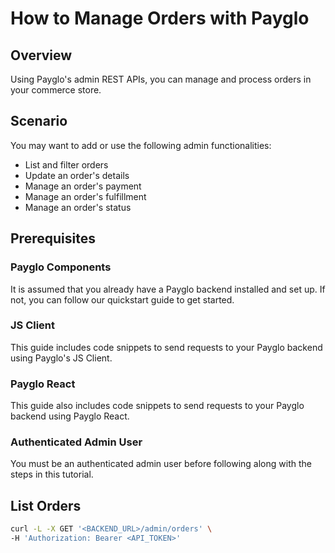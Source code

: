 # How to Manage Orders with Payglo

## Overview

Using Payglo's admin REST APIs, you can manage and process orders in your commerce store.

## Scenario

You may want to add or use the following admin functionalities:

- List and filter orders
- Update an order's details
- Manage an order's payment
- Manage an order's fulfillment
- Manage an order's status

## Prerequisites

### Payglo Components

It is assumed that you already have a Payglo backend installed and set up. If not, you can follow our quickstart guide to get started.

### JS Client

This guide includes code snippets to send requests to your Payglo backend using Payglo's JS Client.

### Payglo React

This guide also includes code snippets to send requests to your Payglo backend using Payglo React.

### Authenticated Admin User

You must be an authenticated admin user before following along with the steps in this tutorial.

## List Orders

```bash
curl -L -X GET '<BACKEND_URL>/admin/orders' \
-H 'Authorization: Bearer <API_TOKEN>'
